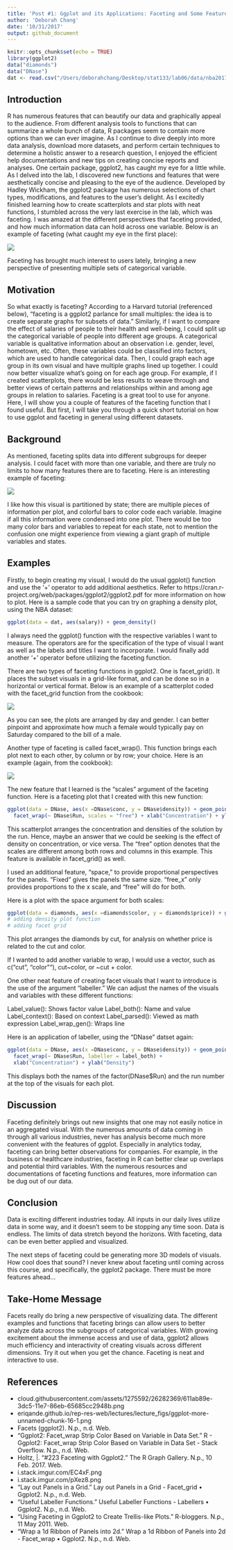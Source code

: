 ```yaml
---
title: 'Post #1: Ggplot and its Applications: Faceting and Some Features'
author: 'Deborah Chang'
date: '10/31/2017'
output: github_document
---
```


```r
knitr::opts_chunk$set(echo = TRUE)
library(ggplot2)
data("diamonds")
data("DNase")
dat <- read.csv("/Users/deborahchang/Desktop/stat133/lab06/data/nba2017-players.csv")
```

## Introduction

R has numerous features that can beautify our data and graphically appeal to the audience. From different analysis tools to functions that can summarize a whole bunch of data, R packages seem to contain more options than we can ever imagine. As I continue to dive deeply into more data analysis, download more datasets, and perform certain techniques to determine a holistic answer to a research question, I enjoyed the efficient help documentations and new tips on creating concise reports and analyses. One certain package, ggplot2, has caught my eye for a little while. As I delved into the lab, I discovered new functions and features that were aesthetically concise and pleasing to the eye of the audience. Developed by Hadley Wickham, the ggplot2 package has numerous selections of chart types, modifications, and features to the user’s delight. As I excitedly finished learning how to create scatterplots and star plots with neat functions, I stumbled across the very last exercise in the lab, which was faceting. I was amazed at the different perspectives that faceting provided, and how much information data can hold across one variable. Below is an example of faceting (what caught my eye in the first place):

![](http://eriqande.github.io/rep-res-web/lectures/lecture_figs/ggplot-more-unnamed-chunk-16-1.png)

Faceting has brought much interest to users lately, bringing a new perspective of presenting multiple sets of categorical variable. 

## Motivation

So what exactly is faceting? According to a Harvard tutorial (referenced below), “faceting is a ggplot2 parlance for small multiples: the idea is to create separate graphs for subsets of data.” Similarly, if I want to compare the effect of salaries of people to their health and well-being, I could split up the categorical variable of people into different age groups. A categorical variable is qualitative information about an observation i.e. gender, level, hometown, etc. Often, these variables could be classified into factors, which are used to handle categorical data. Then, I could graph each age group in its own visual and have multiple graphs lined up together. I could now better visualize what’s going on for each age group. For example, if I created scatterplots, there would be less results to weave through and better views of certain patterns and relationships within and among age groups in relation to salaries. Faceting is a great tool to use for anyone. Here, I will show you a couple of features of the faceting function that I found useful. But first, I will take you through a quick short tutorial on how to use ggplot and faceting in general using different datasets. 

## Background

As mentioned, faceting splits data into different subgroups for deeper analysis. I could facet with more than one variable, and there are truly no limits to how many features there are to faceting. Here is an interesting example of faceting:

![](https://cloud.githubusercontent.com/assets/1275592/26282369/611ab89e-3dc5-11e7-86eb-65685cc2948b.png)

I like how this visual is partitioned by state; there are multiple pieces of information per plot, and colorful bars to color code each variable. Imagine if all this information were condensed into one plot. There would be too many color bars and variables to repeat for each state, not to mention the confusion one might experience from viewing a giant graph of multiple variables and states. 

## Examples

Firstly, to begin creating my visual, I would do the usual ggplot() function and use the ‘+’ operator to add additional aesthetics. Refer to https://cran.r-project.org/web/packages/ggplot2/ggplot2.pdf for more information on how to plot. Here is a sample code that you can try on graphing a density plot, using the NBA dataset:

```r
ggplot(data = dat, aes(salary)) + geom_density()
```

I always need the ggplot() function with the respective variables I want to measure. The operators are for the specification of the type of visual I want as well as the labels and titles I want to incorporate. I would finally add another ‘+’ operator before utilizing the faceting function. 

There are two types of faceting functions in ggplot2. One is facet_grid(). It places the subset visuals in a grid-like format, and can be done so in a horizontal or vertical format. Below is an example of a scatterplot coded with the facet_grid function from the cookbook:

![](https://i.stack.imgur.com/EC4xF.png)

As you can see, the plots are arranged by day and gender. I can better pinpoint and approximate how much a female would typically pay on Saturday compared to the bill of a male. 

Another type of faceting is called facet_wrap(). This function brings each plot next to each other, by column or by row; your choice. Here is an example (again, from the cookbook):

![](https://i.stack.imgur.com/pXez8.png)

The new feature that I learned is the "scales" argument of the faceting function. Here is a faceting plot that I created with this new function:

```r
ggplot(data = DNase, aes(x =DNase$conc, y = DNase$density)) + geom_point() + 
  facet_wrap(~ DNase$Run, scales = "free") + xlab("Concentration") + ylab("Density") 
```

This scatterplot arranges the concentration and densities of the solution by the run. Hence, maybe an answer that we could be seeking is the effect of density on concentration, or vice versa. The "free" option denotes that the scales are different among both rows and columns in this example. This feature is available in facet_grid() as well.  

I used an additional feature, "space," to provide proportional perspectives for the panels. "Fixed" gives the panels the same size. "free_x" only provides proportions to the x scale, and "free" will do  for both.

Here is a plot with the space argument for both scales:
```r
ggplot(data = diamonds, aes(x =diamonds$color, y = diamonds$price)) + geom_point() + facet_grid(~diamonds$cut, space = "free") + xlab("Color") + ylab("Price")
# adding density plot function
# adding facet grid
```

This plot arranges the diamonds by cut, for analysis on whether price is related to the cut and color.

If I wanted to add another variable to wrap, I would use a vector, such as c(“cut”, “color""), cut~color, or ~cut + color.

One other neat feature of creating facet visuals that I want to introduce is the use of the argument “labeller.” We can adjust the names of the visuals and variables with these different functions:

Label_value(): Shows factor value
Label_both(): Name and value
Label_context(): Based on context
Label_parsed(): Viewed as math expression
Label_wrap_gen(): Wraps line

Here is an application of labeller, using the "DNase" datset again:
```r
ggplot(data = DNase, aes(x =DNase$conc, y = DNase$density)) + geom_point() + 
  facet_wrap(~ DNase$Run, labeller = label_both) +
  xlab("Concentration") + ylab("Density") 
```

This displays both the names of the factor(DNase$Run) and the run number at the top of the visuals for each plot.

## Discussion

Faceting definitely brings out new insights that one may not easily notice in an aggregated visual. With the numerous amounts of data coming in through all various industries, never has analysis become much more convenient with the features of ggplot. Especially in analytics today, faceting can bring better observations for companies. For example, in the business or healthcare industries, faceting in R can better clear up overlaps and potential third variables. With the numerous resources and documentations of faceting functions and features, more information can be dug out of our data. 

## Conclusion

Data is exciting different industries today. All inputs in our daily lives utilize data in some way, and it doesn’t seem to be stopping any time soon. Data is endless. The limits of data stretch beyond the horizons. With faceting, data can be even better applied and visualized.

The next steps of faceting could be generating more 3D models of visuals. How cool does that sound? I never knew about faceting until coming across this course, and specifically, the ggplot2 package. There must be more features ahead…

## Take-Home Message

Facets really do bring a new perspective of visualizing data. The different examples and functions that faceting brings can allow users to better analyze data across the subgroups of categorical variables. With growing excitement about the immense access and use of data, ggplot2 allows much efficiency and interactivity of creating visuals across different dimensions. Try it out when you get the chance. Faceting is neat and interactive to use.

## References

- cloud.githubusercontent.com/assets/1275592/26282369/611ab89e-3dc5-11e7-86eb-65685cc2948b.png
- eriqande.github.io/rep-res-web/lectures/lecture_figs/ggplot-more-unnamed-chunk-16-1.png
-	Facets (ggplot2). N.p., n.d. Web.
-	"Ggplot2: Facet_wrap Strip Color Based on Variable in Data Set." R - Ggplot2: Facet_wrap Strip Color Based on Variable in Data Set - Stack Overflow. N.p., n.d. Web.
-	Holtz, |. "#223 Faceting with Ggplot2." The R Graph Gallery. N.p., 10 Feb. 2017. Web.
- i.stack.imgur.com/EC4xF.png
- i.stack.imgur.com/pXez8.png
-	"Lay out Panels in a Grid." Lay out Panels in a Grid - Facet_grid • Ggplot2. N.p., n.d. Web.
-	"Useful Labeller Functions." Useful Labeller Functions - Labellers • Ggplot2. N.p., n.d. Web.
-	"Using Faceting in Ggplot2 to Create Trellis-like Plots." R-bloggers. N.p., 11 May 2011. Web.
-	"Wrap a 1d Ribbon of Panels into 2d." Wrap a 1d Ribbon of Panels into 2d - Facet_wrap • Ggplot2. N.p., n.d. Web.

